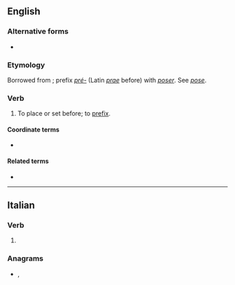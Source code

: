 {{also|préposé|prépose}}
==English==

===Alternative forms===
* {{l|en|præpose}} {{qualifier|archaic|rare}}

===Etymology===
Borrowed from {{bor|en|fr|préposer}}; prefix ''[[pré-]]'' (Latin ''[[prae]]'' before) with ''[[poser]]''. See ''[[pose]]''.

===Verb===
{{en-verb|prepos}}

# {{lb|en|transitive}} To place or set before; to [[prefix]].
#: {{rfquotek|lang=en|Fuller}}

====Coordinate terms====
* {{l|en|postpose}}

====Related terms====
* {{l|en|preposition}}

----

==Italian==

===Verb===
{{head|it|verb form}}

# {{inflection of|preporre||3|s|phis|lang=it}}

===Anagrams===
* {{l|it|propese}}, {{l|it|seppero}}